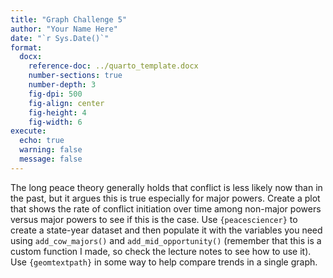 ```yaml
---
title: "Graph Challenge 5"
author: "Your Name Here"
date: "`r Sys.Date()`"
format: 
  docx:
    reference-doc: ../quarto_template.docx
    number-sections: true
    number-depth: 3
    fig-dpi: 500
    fig-align: center
    fig-height: 4
    fig-width: 6
execute: 
  echo: true
  warning: false
  message: false
---
```


The long peace theory generally holds that conflict is less likely now than in the past, but it argues this is true especially for major powers. Create a plot that shows the rate of conflict initiation over time among non-major powers versus major powers to see if this is the case. Use `{peacesciencer}` to create a state-year dataset and then populate it with the variables you need using `add_cow_majors()` and `add_mid_opportunity()` (remember that this is a custom function I made, so check the lecture notes to see how to use it). Use `{geomtextpath}` in some way to help compare trends in a single graph.

